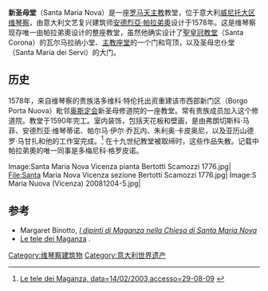 {{Infobox religious building
| building_name   = 新圣母堂
| image       = S Maria Nuova (Vicenza) 20081204-1_retouched.jpg
| location              = 意大利[[威尼托大区|威尼托大区]][[维琴察|维琴察]]
| religious_affiliation =[[罗马天主教|罗马天主教]]
| architecture          =yes
| architect             = [[安德烈亞·帕拉弟奧|安德烈亞·帕拉弟奧]], 多梅尼科·格罗皮诺
| architecture_type     = 教堂
| architecture_style    = [[文艺复兴建筑|文艺复兴建筑]]
| facade_direction      = 
| groundbreaking        = 1578
| year_completed      = 1590 
| designation1          = WHS
| designation1_offname  = [[維琴察城和威尼托的帕拉第奧式別墅|維琴察城和威尼托的帕拉第奧式別墅]]
| designation1_date     = <nowiki>1994, 1996</nowiki>
| designation1_number   = 712bis-001
| designation1_criteria = C (i) (ii)
| designation1_type     = Cultural
| designation1_free1name = 国家
| designation1_free1value = {{ITA}}
| designation1_free2name = 地区
| designation1_free2value = 欧洲和北美洲
}}
'''新圣母堂'''（Santa Maria Nova）是一座[[罗马天主教|罗马天主教]]教堂，位于意大利[[威尼托大区|威尼托大区]][[维琴察|维琴察]]，由意大利文艺复兴建筑师[[安德烈亞·帕拉弟奧|安德烈亞·帕拉弟奧]]设计于1578年。这是维琴察现存唯一由帕拉弟奧设计的整座教堂，虽然他确实设计了[[聖皇冠教堂|聖皇冠教堂]]（Santa Corona）的瓦尔马拉纳小堂、[[圣母领报主教座堂_(维琴察)|主教座堂]]的一个门和穹顶，以及圣母忠仆堂（Santa Maria dei Servi）的大门。

==历史==
1578年，来自维琴察的贵族洛多维科·特伦托出资重建该市西部新门区（Borgo Porta Nuova）毗邻[[奥斯定会|奥斯定会]]新圣母修道院的一座教堂。常有贵族成员加入这个修道院。教堂于1590年完工。室内装饰，包括天花板和壁画，是由弗朗切斯科·马菲、安德烈亚·维琴蒂诺、帕尔马·伊尔·乔瓦内、朱利奥·卡皮奥尼，以及亚历山德罗·马甘扎和他的工作室完成。<ref>[http://www.vicenza.com/newsmagazine/archivio_data/2003/2/news_0000001806.html Le tele dei Maganza, data=14/02/2003,accesso=29-08-09] {{webarchive|url=https://web.archive.org/web/20081203125820/http://www.vicenza.com/newsmagazine/archivio_data/2003/2/news_0000001806.html |date=2008-12-03 }}</ref> 在十九世纪教堂被取缔时，这些作品失散。记载中帕拉弟奧的唯一同事是多梅尼科·格罗皮诺。

<gallery mode="packed" heights="150px">
Image:Santa Maria Nova Vicenza pianta Bertotti Scamozzi 1776.jpg|
File:Santa Maria Nova Vicenza sezione Bertotti Scamozzi 1776.jpg|
Image:S Maria Nuova (Vicenza) 20081204-5.jpg|
</gallery>

==参考==
<references/>
* Margaret Binotto, [http://www.operapiacordellina.it/download/OPC_dipintiMaganza.pdf ''I dipinti di Maganza nella Chiesa di Santa Maria Nova''] {{Wayback|url=http://www.operapiacordellina.it/download/OPC_dipintiMaganza.pdf |date=20180328205312 }}
*[http://www.operapiacordellina.it/OPC_pinacoteca_maganza.aspx Le tele dei Maganza] {{Wayback|url=http://www.operapiacordellina.it/OPC_pinacoteca_maganza.aspx |date=20180513011304 }}.
{{coord|45|32|54|N|11|32|15|E|region:IT_source:kolossus-itwiki|display=title}}
[[Category:维琴察建筑物|Category:维琴察建筑物]]
[[Category:意大利世界遗产|Category:意大利世界遗产]]